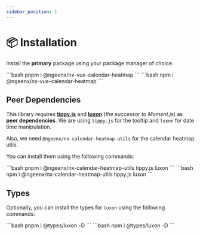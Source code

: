 ```yaml
---
sidebar_position: 1
---
```



# 📦 Installation

Install the **primary** package using your package manager of choice.

<Tabs groupId="package-managers">
  <TabItem value="pnpm" label="PNPM" default>
    ```bash
pnpm i @ngeenx/nx-vue-calendar-heatmap
    ```
  </TabItem>
  <TabItem value="npm" label="NPM">
    ```bash
npm i @ngeenx/nx-vue-calendar-heatmap
    ```
  </TabItem>
</Tabs>

## Peer Dependencies

This library requires **[tippy.js](https://atomiks.github.io/tippyjs/)** and **[luxon](https://moment.github.io/luxon/#/)** (*the successor to Moment.js*) as **peer dependencies**. We are using `tippy.js` for the tooltip and `luxon` for date time manipulation.

Also, we need `@ngeenx/nx-calendar-heatmap-utils` for the calendar heatmap utils.

You can install them using the following commands:

<Tabs groupId="package-managers">
  <TabItem value="pnpm" label="PNPM" default>
    ```bash
pnpm i @ngeenx/nx-calendar-heatmap-utils tippy.js luxon
    ```
  </TabItem>
  <TabItem value="npm" label="NPM">
    ```bash
npm i @ngeenx/nx-calendar-heatmap-utils tippy.js luxon
    ```
  </TabItem>
</Tabs>

## Types

Optionally, you can install the types for `luxon` using the following commands:

<Tabs groupId="package-managers">
  <TabItem value="pnpm" label="PNPM" default>
    ```bash
pnpm i @types/luxon -D
    ```
  </TabItem>
  <TabItem value="npm" label="NPM">
    ```bash
npm i @types/luxon -D
    ```
  </TabItem>
</Tabs>
